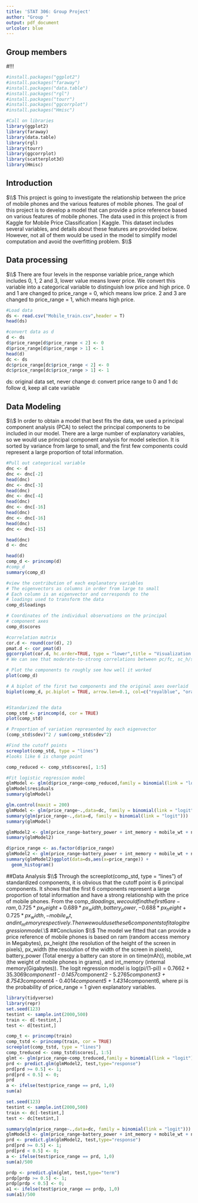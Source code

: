 ```yaml
---
title: 'STAT 306: Group Project'
author: "Group "
output: pdf_document
urlcolor: blue
---
```


## Group members

#!!!

```r

#install.packages("ggplot2")
#install.packages("faraway")
#install.packages("data.table")
#install.packages("rgl")
#install.packages("tourr")
#install.packages("ggcorrplot")
#install.packages("Hmisc")
```

```r
#Call on libraries
library(ggplot2)
library(faraway)
library(data.table)
library(rgl)
library(tourr)
library(ggcorrplot)
library(scatterplot3d)
library(Hmisc)
```

## Introduction
$\\$
This project is going to investigate the relationship between the price of mobile phones and the various features of mobile phones. The goal of this project is to develop a model that can provide a price reference based on various features of mobile phones. The data used in this project is from Kaggle for Mobile Price Classification | Kaggle. This dataset includes several variables, and details about these features are provided below. However, not all of them would be used in the model to simplify model computation and avoid the overfitting problem. 
$\\$


## Data processing
$\\$
There are four levels in the response variable price_range which includes 0, 1, 2 and 3, lower value means lower price. We convert this variable into a categorical variable to distinguish low price and high price. 0 and 1 are changed to price_range = 0, which means low price. 2 and 3 are changed to price_range = 1, which means high price.

```r
#Load data
ds <- read.csv("Mobile_train.csv",header = T)
head(ds)
```

```r
#convert data as d
d <- ds
d$price_range[d$price_range < 2] <- 0
d$price_range[d$price_range > 1] <- 1
head(d)
dc <- ds
dc$price_range[dc$price_range < 2] <- 0
dc$price_range[dc$price_range > 1] <- 1
```

ds: original data set, never change
d: convert price range to 0 and 1
dc follow d, keep all cate variable



## Data Modeling
$\\$
In order to obtain a model that best fits the data, we used a principal component analysis (PCA) to select the principal components to be included in our model. There are a large number of explanatory variables, so we would use principal component analysis for model selection. It is sorted by variance from large to small, and the first few components could represent a large proportion of total information. 
```r
#Pull out categorical variable
dnc <- d
dnc <- dnc[-2]
head(dnc)
dnc <- dnc[-3]
head(dnc)
dnc <- dnc[-4]
head(dnc)
dnc <- dnc[-16]
head(dnc)
dnc <- dnc[-16]
head(dnc)
dnc <- dnc[-15]

head(dnc)
d <- dnc
```

```r
head(d)
comp_d <- princomp(d)
#comp_d
summary(comp_d)

```


```r
#view the contribution of each explanatory variables
# The eigenvectors as columns in order from large to small
# Each column is an eigenvector and corresponds to the
# loadings used to transform the data
comp_d$loadings

# Coordinates of the individual observations on the principal
# component axes
comp_d$scores

```


```r
#correlation matrix 
cor.d <- round(cor(d), 2)
pmat.d <- cor_pmat(d)
ggcorrplot(cor.d, hc.order=TRUE, type = "lower",title = "Visualization of the Correlation Matrix", lab = F, lab_size = 2, lab_col = "green", insig = "pch", p.mat = pmat.d, ggtheme = ggplot2::theme_update(), show.diag = 0)
# We can see that moderate-to-strong correlations between pc/fc, sc_h/sc_w, pix_h/pix_w, four_g/three_g, ram/price_range
```

```r
# Plot the components to roughly see how well it worked
plot(comp_d)

# A biplot of the first two components and the original axes overlaid
biplot(comp_d, pc.biplot = TRUE, arrow.len=0.1, col=c("royalblue", "orange"), cex=c(0.8, 0.5), expand=1, scale = 1)



```

```r
#Standarized the data
comp_std <- princomp(d, cor = TRUE)
plot(comp_std)

# Proportion of variation represented by each eigenvector
(comp_std$sdev)^2 / sum(comp_std$sdev^2)
```

```r
#Find the cutoff points
screeplot(comp_std, type = "lines")
#looks like 6 is change point
```



```r
comp_reduced <- comp_std$scores[, 1:5]
```




```r
#Fit logistic regression model
glmModel <- glm(d$price_range~comp_reduced,family = binomial(link = "logit"))
glmModel$residuals
summary(glmModel)
```
```r
glm.control(maxit = 200)
glmModel <- glm(price_range~.,data=dc, family = binomial(link = "logit"))
summary(glm(price_range~.,data=d, family = binomial(link = "logit")))
summary(glmModel)
```

```r
glmModel2 <- glm(price_range~battery_power + int_memory + mobile_wt + n_cores + px_height + px_width + ram,data=d, family = binomial(link = "logit"))
summary(glmModel2)
```
```r
d$price_range <- as.factor(d$price_range)
glmModel2 <- glm(price_range~battery_power + int_memory + mobile_wt + n_cores + px_height + px_width + px_width:px_height + ram,data=train, family = binomial(link = "logit"))
summary(glmModel2)ggplot(data=ds,aes(x=price_range)) +
  geom_histogram()
```


##Data Analysis 
$\\$
Through the screeplot(comp_std, type = "lines") of standardized components, it is obvious that the cutoff point is 6 principal components. It shows that the first 6 components represent a large proportion of total information and have a strong relationship with the price of mobile phones. From the comp_d$loadings, we could find the first 6 are -ram, 0.725*px_height+0.689*px_width, battery_power, -0.688*px_height+0.725*px_width, -mobile_wt, and int_memory respectively. Then we would use these 6 components to fit a logit regression model. 
$\\$
##Conclusion
$\\$
The model we fitted that can provide a price reference of mobile phones is based on ram (random access memory in Megabytes), px_height (the resolution of the height of the screen in pixels), px_width (the resolution of the width of the screen in pixels), battery_power (Total energy a battery can store in on time(mAh)), mobile_wt (the weight of mobile phones in grams), and int_memory (internal memory(Gigabytes)). The logit regression model is log(pi/(1-pi)) = 0.7662 + 35.3069*component1 - 0.1457*component2 - 5.2765*component3 + 8.7543*component4 - 0.4014*component5 + 1.4314*component6, where pi is the probability of price_range = 1 given explanatory variables. 


```r
library(tidyverse)
library(repr)
set.seed(123)
testint <- sample.int(2000,500)
train <- d[-testint,]
test <- d[testint,]

```

```r
comp_t <- princomp(train)
comp_tstd <- princomp(train, cor = TRUE)
screeplot(comp_tstd, type = "lines")
comp_treduced <- comp_tstd$scores[, 1:5]
glmt <- glm(price_range~comp_treduced,family = binomial(link = "logit"), data = train)
prd <- predict.glm(glmModel2, test,type="response")
prd[prd >= 0.5] <- 1;
prd[prd < 0.5] <- 0;
prd
a <- ifelse(test$price_range == prd, 1,0)
sum(a)
```
```r
set.seed(123)
testint <- sample.int(2000,500)
train <- dc[-testint,]
test <- dc[testint,]

```

```r
summary(glm(price_range~.,data=dc, family = binomial(link = "logit")))
glmModel3 <- glm(price_range~battery_power + int_memory + mobile_wt + n_cores + px_height + px_width + px_width:px_height + ram + wifi,data=train, family = binomial(link = "logit"))
prd <- predict.glm(glmModel2, test,type="response")
prd[prd >= 0.5] <- 1;
prd[prd < 0.5] <- 0;
a <- ifelse(test$price_range == prd, 1,0)
sum(a)/500
```
```r
prdp <- predict.glm(glmt, test,type="term")
prdp[prdp >= 0.5] <- 1;
prdp[prdp < 0.5] <- 0;
a1 <- ifelse(test$price_range == prdp, 1,0)
sum(a1)/500
```

